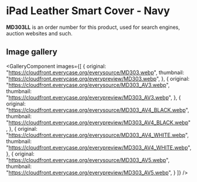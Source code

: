
# iPad Leather Smart Cover - Navy

<Callout type='info' emoji='👉🏻'>**MD303LL** is an order number for this product, used for search engines, auction websites and such.</Callout>

## Image gallery

<GalleryComponent
    images={[
      {
        original: "https://cloudfront.everycase.org/everysource/MD303.webp",
        thumbnail: "https://cloudfront.everycase.org/everypreview/MD303.webp",
      },
      {
        original: "https://cloudfront.everycase.org/everysource/MD303_AV3.webp",
        thumbnail: "https://cloudfront.everycase.org/everypreview/MD303_AV3.webp",
      },
      {
        original: "https://cloudfront.everycase.org/everysource/MD303_AV4_BLACK.webp",
        thumbnail: "https://cloudfront.everycase.org/everypreview/MD303_AV4_BLACK.webp",
      },
      {
        original: "https://cloudfront.everycase.org/everysource/MD303_AV4_WHITE.webp",
        thumbnail: "https://cloudfront.everycase.org/everypreview/MD303_AV4_WHITE.webp",
      },
      {
        original: "https://cloudfront.everycase.org/everysource/MD303_AV5.webp",
        thumbnail: "https://cloudfront.everycase.org/everypreview/MD303_AV5.webp",
      }
    ]}
  />
